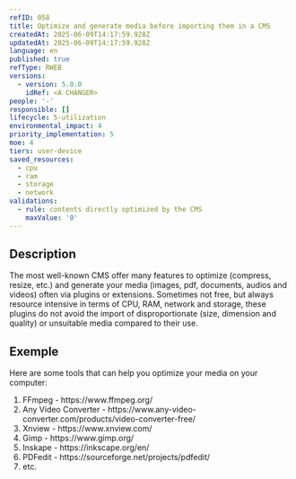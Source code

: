 ```yaml
---
refID: 058
title: Optimize and generate media before importing them in a CMS
createdAt: 2025-06-09T14:17:59.928Z
updatedAt: 2025-06-09T14:17:59.928Z
language: en
published: true
refType: RWEB
versions:
  - version: 5.0.0
    idRef: <A CHANGER>
people: '-'
responsible: []
lifecycle: 5-utilization
environmental_impact: 4
priority_implementation: 5
moe: 4
tiers: user-device
saved_resources:
  - cpu
  - ram
  - storage
  - network
validations:
  - rule: contents directly optimized by the CMS
    maxValue: '0'
---
```


## Description

The most well-known CMS offer many features to optimize (compress, resize, etc.) and generate your media (images, pdf, documents, audios and videos) often via plugins or extensions. Sometimes not free, but always resource intensive in terms of CPU, RAM, network and storage, these plugins do not avoid the import of disproportionate (size, dimension and quality) or unsuitable media compared to their use.

## Exemple

Here are some tools that can help you optimize your media on your computer:

1. FFmpeg - https\://www\.ffmpeg.org/
2. Any Video Converter - https\://www\.any-video-converter.com/products/video-converter-free/
3. Xnview - https\://www\.xnview\.com/
4. Gimp - https\://www\.gimp.org/
5. Inskape - https\://inkscape.org/en/
6. PDFedit - https\://sourceforge.net/projects/pdfedit/
7. etc.
